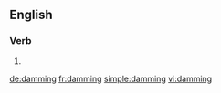 ==English==

===Verb===
{{head|en}}

# {{present participle of|dam|lang=en}}

[[de:damming]]
[[fr:damming]]
[[simple:damming]]
[[vi:damming]]